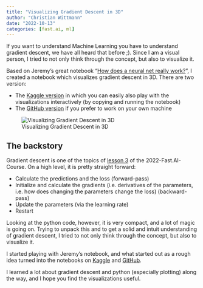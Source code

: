 ```yaml
---
title: "Visualizing Gradient Descent in 3D"
author: "Christian Wittmann"
date: "2022-10-13"
categories: [fast.ai, ml]
---
```


If you want to understand Machine Learning you have to understand gradient descent, we have all heard that before ;). Since I am a visual person, I tried to not only think through the concept, but also to visualize it.

Based on Jeremy's  great notebook "[How does a neural net really work?](https://www.kaggle.com/code/jhoward/how-does-a-neural-net-really-work/comments)", I created a notebook which visualizes gradient descent in 3D. There are two version:

* The [Kaggle version](https://www.kaggle.com/code/christianwittmann/visualizing-gradient-descent-in-3d) in which you can easily also play with the visualizations interactively (by copying and running the notebook)
* The [GitHub version](https://github.com/chrwittm/FastAI2022/blob/main/lesson03/visualizing-gradient-descent-in-3d.ipynb) if you prefer to work on your own machine

![Visualizing Gradient Descent in 3D](visualizing-gradient-descent-in-3d.png)

## The backstory

Gradient descent is one of the topics of [lesson 3](https://www.youtube.com/watch?v=hBBOjCiFcuo&t=1416s) of the 2022-Fast.AI-Course. On a high level, it is pretty straight forward:

* Calculate the predictions and the loss (forward-pass)
* Initialize and calculate the gradients (i.e. derivatives of the parameters, i.e. how does changing the parameters change the loss) (backward-pass)
* Update the parameters (via the learning rate)
* Restart

Looking at the python code, however, it is very compact, and a lot of magic is going on. Trying to unpack this and to get a solid and intuit understanding of gradient descent, I tried to not only think through the concept, but also to visualize it.

I started playing with Jeremy's notebook, and what started out as a rough idea turned into the notebooks on [Kaggle](https://www.kaggle.com/code/christianwittmann/visualizing-gradient-descent-in-3d) and [GitHub](https://github.com/chrwittm/FastAI2022/blob/main/lesson03/visualizing-gradient-descent-in-3d.ipynb).

I learned a lot about gradient descent and python (especially plotting) along the way, and I hope you find the visualizations useful.
